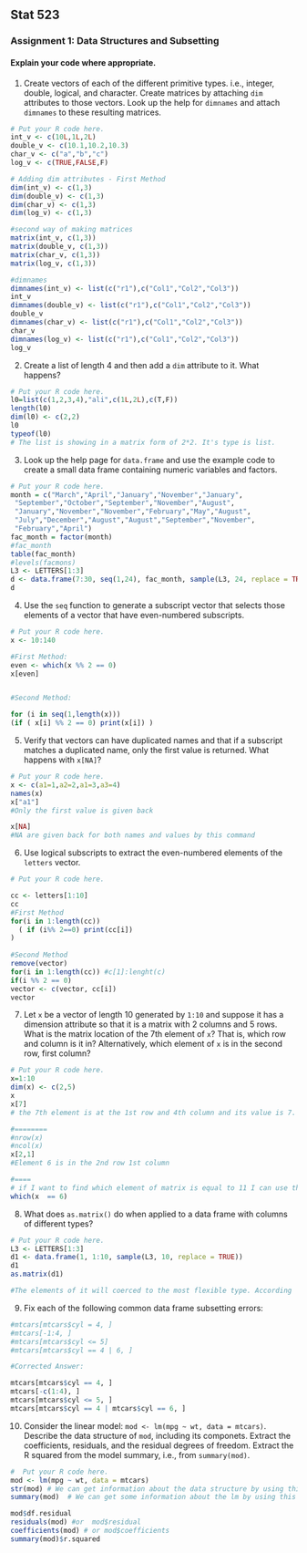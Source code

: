 Stat 523
--------

### Assignment 1: Data Structures and Subsetting

#### Explain your code where appropriate.

1. Create vectors of each of the different primitive types. i.e., integer, double, logical, and character. Create matrices by attaching `dim` attributes to those vectors. Look up the help for `dimnames` and attach `dimnames` to these resulting matrices.

```r
# Put your R code here.
int_v <- c(10L,1L,2L)
double_v <- c(10.1,10.2,10.3)
char_v <- c("a","b","c")
log_v <- c(TRUE,FALSE,F)

# Adding dim attributes - First Method
dim(int_v) <- c(1,3)
dim(double_v) <- c(1,3)
dim(char_v) <- c(1,3)
dim(log_v) <- c(1,3)

#second way of making matrices
matrix(int_v, c(1,3))
matrix(double_v, c(1,3))
matrix(char_v, c(1,3))
matrix(log_v, c(1,3))

#dimnames
dimnames(int_v) <- list(c("r1"),c("Col1","Col2","Col3"))
int_v
dimnames(double_v) <- list(c("r1"),c("Col1","Col2","Col3"))
double_v
dimnames(char_v) <- list(c("r1"),c("Col1","Col2","Col3"))
char_v
dimnames(log_v) <- list(c("r1"),c("Col1","Col2","Col3"))
log_v
```

2. Create a list of length 4 and then add a `dim` attribute to it. What happens?

```r
# Put your R code here.
l0=list(c(1,2,3,4),"ali",c(1L,2L),c(T,F))
length(l0)
dim(l0) <- c(2,2)
l0
typeof(l0)
# The list is showing in a matrix form of 2*2. It's type is list.
```


3. Look up the help page for `data.frame` and use the example code to create a small data frame containing numeric variables and factors.

```r
# Put your R code here.
month = c("March","April","January","November","January", 
 "September","October","September","November","August",
 "January","November","November","February","May","August",
 "July","December","August","August","September","November",
 "February","April")
fac_month = factor(month)
#fac_month
table(fac_month)
#levels(facmons)
L3 <- LETTERS[1:3]
d <- data.frame(7:30, seq(1,24), fac_month, sample(L3, 24, replace = TRUE))
d
```

4. Use the `seq` function to generate a subscript vector that selects those elements of a vector that have even-numbered subscripts.

```r
# Put your R code here.
x <- 10:140

#First Method:
even <- which(x %% 2 == 0)
x[even]


#Second Method:

for (i in seq(1,length(x)))
(if ( x[i] %% 2 == 0) print(x[i]) )
```

5. Verify that vectors can have duplicated names and that if a subscript matches a duplicated name, only the first value is returned. What happens with `x[NA]`?

```r
# Put your R code here.
x <- c(a1=1,a2=2,a1=3,a3=4)
names(x)
x["a1"]
#Only the first value is given back

x[NA]
#NA are given back for both names and values by this command
```


6. Use logical subscripts to extract the even-numbered elements of the `letters` vector.

```r
# Put your R code here.

cc <- letters[1:10]
cc
#First Method
for(i in 1:length(cc))
  ( if (i%% 2==0) print(cc[i])
)
  
#Second Method
remove(vector)
for(i in 1:length(cc)) #c[1]:lenght(c)
if(i %% 2 == 0)
vector <- c(vector, cc[i])
vector
```

7. Let `x` be a vector of length 10 generated by `1:10` and suppose it has a dimension attribute so that it is a matrix with 2 columns and 5 rows. What is the matrix location of the 7th element of `x`? That is, which row and column is it in? Alternatively, which element of `x` is in the second row, first column?

```r
# Put your R code here.
x=1:10
dim(x) <- c(2,5)
x
x[7]
# the 7th element is at the 1st row and 4th column and its value is 7. 

#========
#nrow(x)
#ncol(x)
x[2,1]
#Element 6 is in the 2nd row 1st column

#====
# if I want to find which element of matrix is equal to 11 I can use this command
which(x  == 6)
```



8. What does `as.matrix()` do when applied to a data frame with columns of different types?

```r
# Put your R code here.
L3 <- LETTERS[1:3]
d1 <- data.frame(1, 1:10, sample(L3, 10, replace = TRUE))
d1
as.matrix(d1)

#The elements of it will coerced to the most flexible type. According  to the help file, types from least to most flexible are: logical, integer, double, and character. So here d1's elements will be changed to char.

```

9. Fix each of the following common data frame subsetting errors:

```r
#mtcars[mtcars$cyl = 4, ]
#mtcars[-1:4, ]
#mtcars[mtcars$cyl <= 5]
#mtcars[mtcars$cyl == 4 | 6, ]

#Corrected Answer:

mtcars[mtcars$cyl == 4, ]
mtcars[-c(1:4), ]
mtcars[mtcars$cyl <= 5, ]
mtcars[mtcars$cyl == 4 | mtcars$cyl == 6, ]
```

10. Consider the linear model: `mod <- lm(mpg ~ wt, data = mtcars)`. Describe the data structure of `mod`, including its componets. Extract the coefficients, residuals, and the residual degrees of freedom. Extract the R squared from the model summary, i.e., from `summary(mod)`.

```r
#  Put your R code here.
mod <- lm(mpg ~ wt, data = mtcars)
str(mod) # We can get information about the data structure by using this command line.After running the code it will provide all the information about the structure of different variables of mod. For example it is saying that there is a list of 12 elemnts. The first element in the list is a number of 2 and its name is coefficients. Then it shows its attributes' names in the following line. After that it is giving information about the residuals which is a consisted of 32 elements(numbers) and then their attributes' names and so on...
summary(mod)  # We can get some information about the lm by using this command line

mod$df.residual
residuals(mod) #or  mod$residual
coefficients(mod) # or mod$coefficients
summary(mod)$r.squared
```


 
 